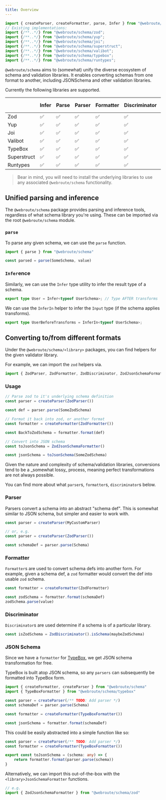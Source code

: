 ```yaml
---
title: Overview
---
```




```ts
import { createParser, createFormatter, parse, Infer } from "@webroute/schema";
// Existing implementations:
import {/**..*/} from "@webroute/schema/zod";
import {/**..*/} from "@webroute/schema/yup";
import {/**..*/} from "@webroute/schema/joi";
import {/**..*/} from "@webroute/schema/superstruct";
import {/**..*/} from "@webroute/schema/valibot";
import {/**..*/} from "@webroute/schema/typebox";
import {/**..*/} from "@webroute/schema/runtypes";
```

`@webroute/schema` aims to (somewhat) unify the diverse ecosystem of schema and validation libraries. It enables converting schemas from one format to another, including JSONSchema and other validation libraries.

Currently the following libraries are supported.

|             | Infer | Parse | Parser | Formatter | Discriminator | JSON Schema |
| ----------- | ----- | ----- | ------ | --------- | ------------- | ----------- |
| Zod         | ✅    | ✅    | ✅     | ✅        | ✅            | ✅          |
| Yup         | ✅    | ✅    | ✅     | ✅        | ✅            | ✅          |
| Joi         | ✅    | ✅    | ✅     | ✅        | ✅            | ✅          |
| Valibot     | ✅    | ✅    | ✅     | ✅        | ✅            | ✅          |
| TypeBox     | ✅    | ✅    | ✅     | ✅        | ✅            | ✅          |
| Superstruct | ✅    | ✅    | ✅     | ✅        | ✅            | ✅          |
| Runtypes    | ✅    | ✅    | ✅     | ✅        | ✅            | ✅          |

> Bear in mind, you will need to install the underlying libraries to use any associated `@webroute/schema` functionality.

## Unified parsing and inference

The `@webroute/schema` package provides parsing and inference tools, regardless of what schema library you're using. These can be imported via the root `@webroute/schema` module.

### `parse`

To parse any given schema, we can use the `parse` function.

```ts
import { parse } from "@webroute/schema"

const parsed = parse(SomeSchema, value)
```

### `Infer`ence

Similarly, we can use the `Infer` type utility to infer the result type of a schema.

```ts
export type User = Infer<typeof UserSchema>; // Type AFTER transforms
```

We can use the `InferIn` helper to infer the `Input` type (if the schema applies transforms).

```ts
export type UserBeforeTransforms = InferIn<typeof UserSchema>;
```

## Converting to/from different formats

Under the `@webroute/schema/<library>` packages, you can find helpers for the given validator library.

For example, we can import the `zod` helpers via.

```ts
import { ZodParser, ZodFormatter, ZodDiscriminator, ZodJsonSchemaFormatter } from "@webroute/schema/zod"
```

### Usage

```ts
// Parse zod to it's underlying schema definition
const parser = createParser(ZodParser())

const def = parser.parse(SomeZodSchema)

// Format it back into zod, or another format
const formatter = createFormatter(ZodFormatter())

const BackToZodSchema = formatter.format(def)

// Convert into JSON schema
const toJsonSchema = ZodJsonSchemaFormatter()

const jsonSchema = toJsonSchema(SomeZodSchema)
```

<Callout>
Given the nature and complexity of schema/validation libraries, conversions tend to be a _somewhat lossy_ process, meaning perfect transformations are not always possible.
</Callout>

You can find more about what `parser`s, `formatter`s, `discriminator`s below.

### Parser

Parsers convert a schema into an abstract "schema def". This is somewhat similar to JSON schema, but simpler and easier to work with.

```ts
const parser = createParser(MyCustomParser)

// or, e.g.
const parser = createParser(ZodParser())

const schemaDef = parser.parse(Schema)
```


### Formatter

`Formatter`s are used to convert schema defs into another form. For example, given a schema def, a `zod` formatter would convert the def into usable `zod` schema.

```ts
const formatter = createFormatter(ZodFormatter)

const zodSchema = formatter.format(schemaDef)
zodSchema.parse(value)
```

### Discriminator

`Discriminator`s are used determine if a schema is of a particular library.


```ts
const isZodSchema = ZodDiscriminator().isSchema(maybeZodSchema)
```

### JSON Schema

Since we have a `formatter` for [TypeBox](https://github.com/sinclairzx81/typebox), we get JSON schema transformation for free.

TypeBox is built atop JSON schema, so any `parsers` can subsequently be formatted into TypeBox form.

```ts
import { createFormatter, createParser } from "@webroute/schema"
import { TypeBoxFormatter } from "@webroute/schema/typebox"

const parser = createParser(/** TODO: Add parser */)
const schemaDef = parser.parse(Schema)

const formatter = createFormatter(TypeBoxFormatter())

const jsonSchema = formatter.format(schemaDef)
```

This could be easily abstracted into a simple function like so:

```ts
const parser = createParser(/** TODO: Add parser */)
const formatter = createFormatter(TypeBoxFormatter())

export const toJsonSchema = (schema: any) => {
	return formatter.format(parser.parse(schema))
}
```

Alternatively, we can import this out-of-the-box with the `<library>JsonSchemaFormatter` functions.

```ts
// e.g.
import { ZodJsonSchemaFormatter } from "@webroute/schema/zod"
```